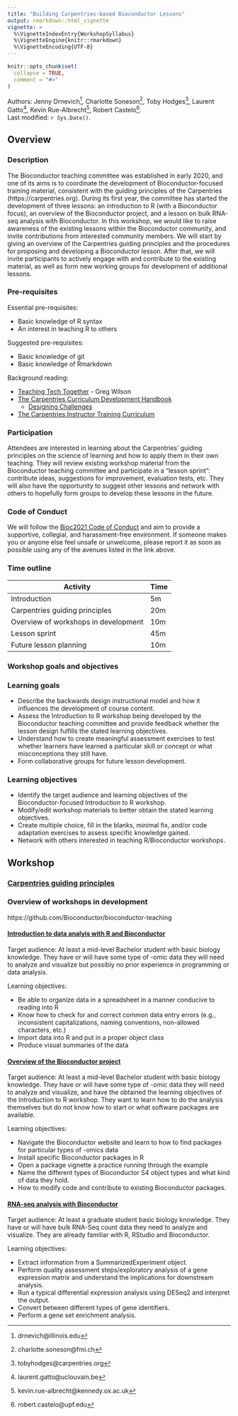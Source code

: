 ```yaml
---
title: "Building Carpentries-based Bioconductor Lessons"
output: rmarkdown::html_vignette
vignette: >
  %\VignetteIndexEntry{WorkshopSyllabus}
  %\VignetteEngine{knitr::rmarkdown}
  %\VignetteEncoding{UTF-8}
---
```



```r
knitr::opts_chunk$set(
  collapse = TRUE,
  comment = "#>"
)
```


Authors:
    Jenny Drnevich^[drnevich@illinois.edu],
    Charlotte Soneson^[charlotte.soneson@fmi.ch],
    Toby Hodges^[tobyhodges@carpentries.org],
    Laurent Gatto^[laurent.gatto@uclouvain.be],
    Kevin Rue-Albrecht^[kevin.rue-albrecht@kennedy.ox.ac.uk],
    Robert Castelo^[robert.castelo@upf.edu].
    <br/>
Last modified: `r Sys.Date()`.

## Overview

### Description

The Bioconductor teaching committee was established in early 2020, and one of its aims is to coordinate the development of Bioconductor-focused training material, consistent with the guiding principles of the Carpentries (https://carpentries.org). During its first year, the committee has started the development of three lessons: an introduction to R (with a Bioconductor focus), an overview of the Bioconductor project, and a lesson on bulk RNA-seq analysis with Bioconductor. In this workshop, we would like to raise awareness of the existing lessons within the Bioconductor community, and invite contributions from interested community members. We will start by giving an overview of the Carpentries guiding principles and the procedures for proposing and developing a Bioconductor lesson. After that, we will invite participants to actively engage with and contribute to the existing material, as well as form new working groups for development of additional lessons.

### Pre-requisites

Essential pre-requisites:

* Basic knowledge of R syntax
* An interest in teaching R to others

Suggested pre-requisites:

* Basic knowledge of git
* Basic knowledge of Rmarkdown


Background reading:

* [Teaching Tech Together](http://teachtogether.tech/) - Greg Wilson
* [The Carpentries Curriculum Development Handbook](https://cdh.carpentries.org/)
  - [Designing Challenges](https://cdh.carpentries.org/designing-challenges.html)
* [The Carpentries Instructor Training Curriculum](https://carpentries.github.io/instructor-training/)


### Participation

Attendees are interested in learning about the Carpentries' guiding principles on the science of learning and how to apply them in their own teaching. They will review existing workshop material from the Bioconductor teaching committee and participate in a "lesson sprint": contribute ideas, suggestions for improvement, evaluation tests, etc. They will also have the opportunity to suggest other lessons and network with others to hopefully form groups to develop these lessons in the future. 

### Code of Conduct

We will follow the [Bioc2021 Code of Conduct](https://bioc2021.bioconductor.org/code/) and aim to provide a supportive, collegial, and harassment-free environment. If someone makes you or anyone else feel unsafe or unwelcome, please report it as soon as possible using any of the avenues listed in the link above. 


### Time outline

| Activity                     | Time |
|------------------------------|------|
| Introduction | 5m |
| Carpentries guiding principles | 20m  |
| Overview of workshops in development          | 10m  |
| Lesson sprint | 45m   |
| Future lesson planning               | 10m  |

### Workshop goals and objectives


### Learning goals

* Describe the backwards design instructional model and how it influences the development of course content.
* Assess the  Introduction to R workshop being developed by the Bioconductor teaching committee and provide feedback whether the lesson design fulfills the stated learning objectives.
* Understand how to create meaningful assessment exercises to test whether learners have learned a particular skill or concept or what misconceptions they still have.
* Form collaborative groups for future lesson development. 



### Learning objectives

* Identify the target audience and learning objectives of the Bioconductor-focused Introduction to R workshop.
* Modify/edit workshop materials to better obtain the stated learning objectives.
* Create multiple choice, fill in the blanks, minimal fix, and/or code adaptation exercises to assess specific knowledge gained. 
* Network with others interested in teaching R/Bioconductor workshops.


## Workshop


### [Carpentries guiding principles](https://jdrnevich.github.io/BuildACarpentriesWorkshop/articles/CarpentrieGuidingPrinciples.html)



### Overview of workshops in development

https://github.com/Bioconductor/bioconductor-teaching

#### [Introduction to data analyis with R and Bioconductor](https://carpentries-incubator.github.io/bioc-intro/)

Target audience: At least a mid-level Bachelor student with basic biology knowledge. They have or will have some type of -omic data they will need to analyze and visualize but possibly no prior experience in programming or data analysis.  


Learning objectives:

* Be able to organize data in a spreadsheet in a manner conducive to reading into R
* Know how to check for and correct common data entry errors (e.g., inconsistent capitalizations, naming conventions, non-allowed characters, etc.)
* Import data into R and put in a proper object class
* Produce visual summaries of the data




#### [Overview of the Bioconductor project](https://carpentries-incubator.github.io/bioc-project/)

Target audience: At least a mid-level Bachelor student with basic biology knowledge. They have or will have some type of -omic data they will need to analyze and visualize, and have the obtained the learning objectives of the Introduction to R workshop. They want to learn how to do the analysis themselves but do not know how to start or what software packages are available. 


Learning objectives: 

* Navigate the Bioconductor website and learn to how to find packages for particular types of -omics data
* Install specific Bioconductor packages in R
* Open a package vignette a practice running through the example
* Name the different types of Bioconductor S4 object types and what kind of data they hold.
* How to modify code and contribute to existing Bioconductor packages. 



#### [RNA-seq analysis with Bioconductor](https://carpentries-incubator.github.io/bioc-rnaseq)

Target audience: At least a graduate student basic biology knowledge. They have or will have bulk RNA-Seq count data they need to analyze and visualize. They are already familiar with R, RStudio and Bioconductor. 


Learning objectives:

* Extract information from a SummarizedExperiment object.
* Perform quality assessment steps/exploratory analysis of a gene expression matrix and understand the implications for downstream analysis.
* Run a typical differential expression analysis using DESeq2 and interpret the output.
* Convert between different types of gene identifiers.
* Perform a gene set enrichment analysis.

